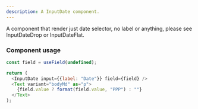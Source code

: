 ```yaml
---
description: A InputDate component.
---
```


A component that render just date selector, no label or anything, please see InputDateDrop or InputDateFlat.

### Component usage

```js
const field = useField(undefined);

return (
  <InputDate input={{label: "Date"}} field={field} />
  <Text variant="bodyMd" as="p">
    {field.value ? format(field.value, "PPP") : ""}
  </Text>
);
```
